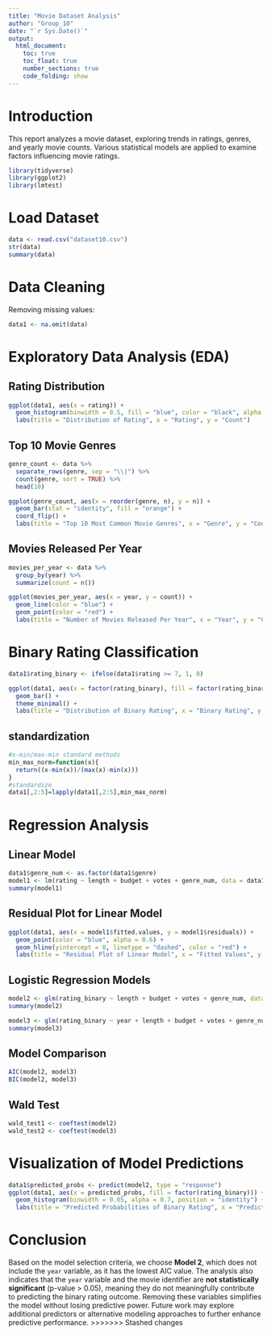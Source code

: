 ```yaml
---
title: "Movie Dataset Analysis"
author: "Group_10"
date: "`r Sys.Date()`"
output:
  html_document:
    toc: true
    toc_float: true
    number_sections: true
    code_folding: show
---
```


# Introduction

This report analyzes a movie dataset, exploring trends in ratings, genres, and yearly movie counts. Various statistical models are applied to examine factors influencing movie ratings.

```r
library(tidyverse)
library(ggplot2)
library(lmtest)
```

# Load Dataset

```r
data <- read.csv("dataset10.csv")
str(data)
summary(data)
```

# Data Cleaning

Removing missing values:

```r
data1 <- na.omit(data)
```

# Exploratory Data Analysis (EDA)

## Rating Distribution

```r
ggplot(data1, aes(x = rating)) +
  geom_histogram(binwidth = 0.5, fill = "blue", color = "black", alpha = 0.7) +
  labs(title = "Distribution of Rating", x = "Rating", y = "Count")
```

## Top 10 Movie Genres

```r
genre_count <- data %>%
  separate_rows(genre, sep = "\\|") %>%
  count(genre, sort = TRUE) %>%
  head(10)

ggplot(genre_count, aes(x = reorder(genre, n), y = n)) +
  geom_bar(stat = "identity", fill = "orange") +
  coord_flip() +
  labs(title = "Top 10 Most Common Movie Genres", x = "Genre", y = "Count")
```

## Movies Released Per Year

```r
movies_per_year <- data %>%
  group_by(year) %>%
  summarize(count = n())

ggplot(movies_per_year, aes(x = year, y = count)) +
  geom_line(color = "blue") +
  geom_point(color = "red") +
  labs(title = "Number of Movies Released Per Year", x = "Year", y = "Count")
```

# Binary Rating Classification

```r
data1$rating_binary <- ifelse(data1$rating >= 7, 1, 0)

ggplot(data1, aes(x = factor(rating_binary), fill = factor(rating_binary))) +
  geom_bar() +
  theme_minimal() +
  labs(title = "Distribution of Binary Rating", x = "Binary Rating", y = "Count")
```

## standardization

```r
#x-min/max-min standard methods
min_max_norm=function(x){
  return((x-min(x))/(max(x)-min(x)))
}
#standardize
data1[,2:5]=lapply(data1[,2:5],min_max_norm)
```

# Regression Analysis

## Linear Model

```r
data1$genre_num <- as.factor(data1$genre)
model1 <- lm(rating ~ length + budget + votes + genre_num, data = data1)
summary(model1)
```

## Residual Plot for Linear Model

```r
ggplot(data1, aes(x = model1$fitted.values, y = model1$residuals)) +
  geom_point(color = "blue", alpha = 0.6) +
  geom_hline(yintercept = 0, linetype = "dashed", color = "red") +
  labs(title = "Residual Plot of Linear Model", x = "Fitted Values", y = "Residuals")
```

## Logistic Regression Models

```r
model2 <- glm(rating_binary ~ length + budget + votes + genre_num, data = data1, family = binomial)
summary(model2)

model3 <- glm(rating_binary ~ year + length + budget + votes + genre_num, data = data1)
summary(model3)
```

## Model Comparison

```r
AIC(model2, model3)
BIC(model2, model3)
```

## Wald Test

```r
wald_test1 <- coeftest(model2)
wald_test2 <- coeftest(model3)
```

# Visualization of Model Predictions

```r
data1$predicted_probs <- predict(model2, type = "response")
ggplot(data1, aes(x = predicted_probs, fill = factor(rating_binary))) +
  geom_histogram(binwidth = 0.05, alpha = 0.7, position = "identity") +
  labs(title = "Predicted Probabilities of Binary Rating", x = "Predicted Probability", y = "Count")
```

# Conclusion

Based on the model selection criteria, we choose **Model 2**, which does not include the `year` variable, as it has the lowest AIC value. The analysis also indicates that the `year` variable and the movie identifier are **not statistically significant** (p-value \> 0.05), meaning they do not meaningfully contribute to predicting the binary rating outcome. Removing these variables simplifies the model without losing predictive power. Future work may explore additional predictors or alternative modeling approaches to further enhance predictive performance. \>\>\>\>\>\>\> Stashed changes
